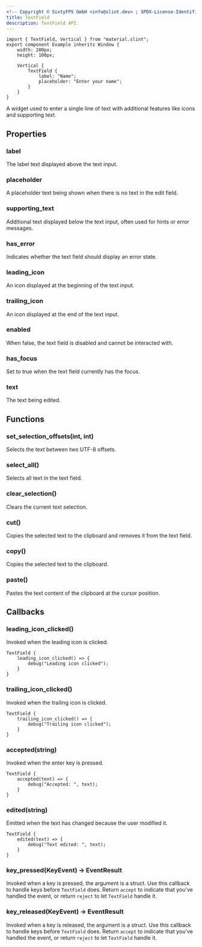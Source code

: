 ```yaml
---
<!-- Copyright © SixtyFPS GmbH <info@slint.dev> ; SPDX-License-Identifier: MIT -->
title: TextField
description: TextField API.
---
```



<CodeSnippetMD imagePath="/src/assets/generated/textfield-example.png" imageWidth="200" imageHeight="200" imageAlt='TextField example'>

```slint playground
import { TextField, Vertical } from "material.slint";
export component Example inherits Window {
    width: 200px;
    height: 100px;

    Vertical {
        TextField {
            label: "Name";
            placeholder: "Enter your name";
        }
    }
}
```
</CodeSnippetMD>

A widget used to enter a single line of text with additional features like icons and supporting text.

## Properties

### label
<SlintProperty propName="label" typeName="string">
The label text displayed above the text input.
</SlintProperty>

### placeholder
<SlintProperty propName="placeholder" typeName="string">
A placeholder text being shown when there is no text in the edit field.
</SlintProperty>

### supporting_text
<SlintProperty propName="supporting_text" typeName="string">
Additional text displayed below the text input, often used for hints or error messages.
</SlintProperty>

### has_error
<SlintProperty propName="has_error" typeName="bool">
Indicates whether the text field should display an error state.
</SlintProperty>

### leading_icon
<SlintProperty propName="leading_icon" typeName="image">
An icon displayed at the beginning of the text input.
</SlintProperty>

### trailing_icon
<SlintProperty propName="trailing_icon" typeName="image">
An icon displayed at the end of the text input.
</SlintProperty>

### enabled
<SlintProperty propName="enabled" typeName="bool" defaultValue="true">
When false, the text field is disabled and cannot be interacted with.
</SlintProperty>

### has_focus
<SlintProperty propName="has_focus" typeName="bool" propertyVisibility="out">
Set to true when the text field currently has the focus.
</SlintProperty>

### text
<SlintProperty propName="text" typeName="string" propertyVisibility="in-out">
The text being edited.
</SlintProperty>

## Functions

### set_selection_offsets(int, int)
Selects the text between two UTF-8 offsets.

### select_all()
Selects all text in the text field.

### clear_selection()
Clears the current text selection.

### cut()
Copies the selected text to the clipboard and removes it from the text field.

### copy()
Copies the selected text to the clipboard.

### paste()
Pastes the text content of the clipboard at the cursor position.

## Callbacks

### leading_icon_clicked()
Invoked when the leading icon is clicked.

```slint {2-4}
TextField {
    leading_icon_clicked() => {
        debug("Leading icon clicked");
    }
}
```

### trailing_icon_clicked()
Invoked when the trailing icon is clicked.

```slint {2-4}
TextField {
    trailing_icon_clicked() => {
        debug("Trailing icon clicked");
    }
}
```

### accepted(string)
Invoked when the enter key is pressed.

```slint {2-4}
TextField {
    accepted(text) => {
        debug("Accepted: ", text);
    }
}
```

### edited(string)
Emitted when the text has changed because the user modified it.

```slint {2-4}
TextField {
    edited(text) => {
        debug("Text edited: ", text);
    }
}
```

### key_pressed(KeyEvent) -> EventResult
Invoked when a key is pressed, the argument is a <Link type="KeyEvent" /> struct. Use this callback to handle keys before `TextField` does. Return `accept` to indicate that you've handled the event, or return `reject` to let `TextField` handle it.

### key_released(KeyEvent) -> EventResult
Invoked when a key is released, the argument is a <Link type="KeyEvent" /> struct. Use this callback to handle keys before `TextField` does. Return `accept` to indicate that you've handled the event, or return `reject` to let `TextField` handle it.
